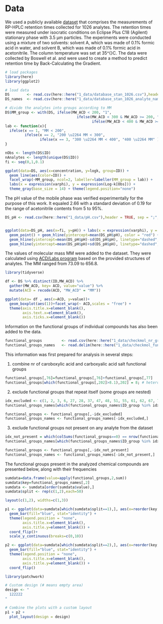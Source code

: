 # Data

We used a publicly available [dataset](www.retentionprediction.org/hplc/database/) that comprises the measurements of RP-HPLC retention times collected for 1026 analytes. The retention times were measured under isocratic conditions on Eclipse Plus C18 (Agilent) stationary phase with 3.5 μm particles. The experiments were conducted using a mixture of two solvents: solvent A, which was made of 0.1% formic acid in water, and solvent B, which was made of 0.1% formic acid in acetonitrile. The column temperature was set at 35\^{\circ}C. The data were collected by Boswell et al. and were used to create a method to predict retention time by Back-Calculating the Gradient.

```r
# load packages
library(here)
library(ggplot2)

# load data
DS        <- read.csv(here::here("1_data/database_stan_1026.csv"),header = TRUE, sep = ";", dec = ".")
DS_names  <- read.csv(here::here("1_data/database_stan_1026_analyte_names.csv"),header = TRUE, sep = ",", dec = ".")

# divide the analytes into groups according to MM
DS$MM_group <- with(DS, ifelse(MW_ACD < 200, "1",
                                 ifelse(MW_ACD < 300 & MW_ACD >= 200, "2", 
                                        ifelse(MW_ACD < 400 & MW_ACD >= 300, "3", "4" ))))
lab <- function(x){
  ifelse(x == 1, "MM < 200",
         ifelse(x == 2, "200 \u2264 MM < 300", 
                ifelse(x == 3, "300 \u2264 MM < 400", "400 \u2264 MM" )))
}

nObs <- length(DS$ID)
nAnalytes <- length(unique(DS$ID))
fi <- seq(0,1,0.1)

ggplot(data=DS, aes(x=concentration, y=logk, group=ID)) + 
  geom_line(aes(color=ID)) + 
  facet_wrap(~MM_group, ncol=2, labeller=labeller(MM_group = lab)) +
  labs(x = expression(varphi), y = expression(Log~k[Obs])) + 
  theme_gray(base_size = 14) + theme(legend.position="none") 
```

The pH value of the mobile phase was verified experimentally for the purpose of this work. It equaled 2.66 with a standard deviation of 0.19 for the range of acetonitrile contents from 5 to 95%.

```r
DS_pH <- read.csv(here::here("1_data/pH.csv"),header = TRUE, sep = ";", dec = ",")


ggplot(data=DS_pH, aes(x=fi, y=pH)) + labs(x = expression(varphi), y = "pH") + 
  geom_point() + geom_hline(yintercept=mean(DS_pH$pH), color = "red") +
  geom_hline(yintercept=mean(DS_pH$pH)-sd(DS_pH$pH), linetype="dashed", color = "red") +
  geom_hline(yintercept=mean(DS_pH$pH)+sd(DS_pH$pH), linetype="dashed", color = "red") + ylim(c(2.0,3.5))
```

The values of molecular mass MM were added to the dataset. They were calculated using [ACD/Labs program](www.acdlabs.com) based on the provided structures of analytes. The MM ranged from 73.09 to 656.8.

```r
library(tidyverse)

df <- DS %>% distinct(ID,MW_ACD) %>%
  gather(MW_ACD, key= ACD, value="value") %>%
  mutate(ACD = recode(ACD, "MW_ACD" = "MM"))

ggplot(data= df , aes(x=ACD, y=value))+
  geom_boxplot(aes(1))+facet_wrap(~ ACD,scales = "free") +
  theme(axis.title.x=element_blank(),
        axis.text.x=element_blank(),
        axis.ticks.x=element_blank())
```
Information on the functional groups of individual compounds has also been added to the data.

```r
functional_groups         <- read.csv(here::here("1_data/checkmol_nr_groups.csv"),header = TRUE, sep = ",", dec = ".")
functional_groups_names   <- read.delim(here::here("1_data/checkmol_functional_group_names.csv"),header = TRUE, sep = ";", dec = ".")
```

This information was first prepared for analysis in several steps:

1) combine nr of caroboxylic acid and carboxyalic acid salt functional groups
```r
functional_groups[,76]=functional_groups[,76]+functional_groups[,77]       
functional_groups[which(functional_groups[,202]>8.1),202] = 8; # heterocyclic compounds with more than 8 heterocycles are treated as if they have eigth
```

2) exclude functional groups that repeat itself (some groups are nested)
```r
idx_excluded <- c(1, 2, 3, 6, 27, 28, 37, 47, 48, 51, 55, 61, 62, 67, 73, 74, 75, 77, 80, 91, 99, 109, 116, 117, 121, 125, 129, 142, 153, 154, 160, 161, 168, 173, 178, 181, 182, 186, 187, 191, 196)
functional_groups_names[which(functional_groups_names$ID_group %in% idx_excluded),2]

functional_groups <- functional_groups[,-idx_excluded]
functional_groups_names <- functional_groups_names[-idx_excluded,]
```

3) exclude functional groups not present on any analyte from the dataset

```r
idx_not_present = which(colSums(functional_groups==0) == nrow(functional_groups))
functional_groups_names[which(functional_groups_names$ID_group %in% idx_not_present),2]

functional_groups <- functional_groups[,-idx_not_present]
functional_groups_names <- functional_groups_names[-idx_not_present,]
```
The functional groups present in the analyzed chemical compounds are presented below, along with their frequencies

```r
sumdata=data.frame(value=apply(functional_groups,2,sum))
sumdata$key=functional_groups_names[,2]
sumdata <- sumdata[order(sumdata$value),]
sumdata$split <- rep(c(1,2),each=50)

layout(c(1,2), widths=c(1,3))

p1 <- ggplot(data=sumdata[which(sumdata$split==1),], aes(x=reorder(key, +value), y=value, fill=key)) +
  geom_bar(fill="blue", stat="identity") + 
  theme(legend.position = "none",
        axis.title.x=element_blank(),
        axis.title.y=element_blank()) + 
  coord_flip()+
  scale_y_continuous(breaks=c(0,10))

p2 <- ggplot(data=sumdata[which(sumdata$split==2),], aes(x=reorder(key, +value), y=value, fill=key)) +
  geom_bar(fill="blue", stat="identity") + 
  theme(legend.position = "none",
        axis.title.x=element_blank(),
        axis.title.y=element_blank()) + 
  coord_flip()  

library(patchwork)

# Custom design (# means empty area)
design <- "
  122222
"

# Combine the plots with a custom layout
p1 + p2 +
  plot_layout(design = design)
```